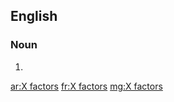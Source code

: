 ==English==

===Noun===
{{head|en|plural}}

# {{plural of|X factor|lang=en}}

[[ar:X factors]]
[[fr:X factors]]
[[mg:X factors]]